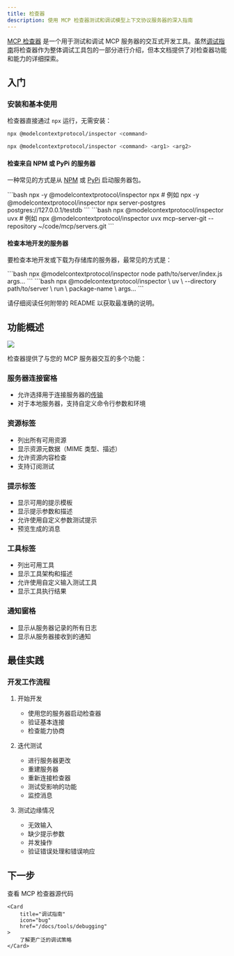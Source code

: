 ```yaml
---
title: 检查器
description: 使用 MCP 检查器测试和调试模型上下文协议服务器的深入指南
---
```


[MCP 检查器](https://github.com/modelcontextprotocol/inspector) 是一个用于测试和调试 MCP 服务器的交互式开发工具。虽然[调试指南](/docs/tools/debugging)将检查器作为整体调试工具包的一部分进行介绍，但本文档提供了对检查器功能和能力的详细探索。

## 入门

### 安装和基本使用

检查器直接通过 `npx` 运行，无需安装：

```bash
npx @modelcontextprotocol/inspector <command>
```

```bash
npx @modelcontextprotocol/inspector <command> <arg1> <arg2>
```

#### 检查来自 NPM 或 PyPi 的服务器

一种常见的方式是从 [NPM](https://npmjs.com) 或 [PyPi](https://pypi.com) 启动服务器包。

<Tabs>

  <Tab title="NPM 包">
  ```bash
  npx -y @modelcontextprotocol/inspector npx <package-name> <args>
  # 例如
  npx -y @modelcontextprotocol/inspector npx server-postgres postgres://127.0.0.1/testdb
  ```
  </Tab>

  <Tab title="PyPi 包">
  ```bash
  npx @modelcontextprotocol/inspector uvx <package-name> <args>
  # 例如
  npx @modelcontextprotocol/inspector uvx mcp-server-git --repository ~/code/mcp/servers.git
  ```
  </Tab>
</Tabs>

#### 检查本地开发的服务器

要检查本地开发或下载为存储库的服务器，最常见的方式是：

<Tabs>
  <Tab title="TypeScript">
  ```bash
  npx @modelcontextprotocol/inspector node path/to/server/index.js args...
  ```
  </Tab>
  <Tab title="Python">
  ```bash
  npx @modelcontextprotocol/inspector \
    uv \
    --directory path/to/server \
    run \
    package-name \
    args...
  ```
  </Tab>
</Tabs>

请仔细阅读任何附带的 README 以获取最准确的说明。

## 功能概述

<Frame caption="MCP 检查器界面">
  <img src="/images/mcp-inspector.png" />
</Frame>

检查器提供了与您的 MCP 服务器交互的多个功能：

### 服务器连接窗格
- 允许选择用于连接服务器的[传输](/docs/concepts/transports)
- 对于本地服务器，支持自定义命令行参数和环境

### 资源标签
- 列出所有可用资源
- 显示资源元数据（MIME 类型、描述）
- 允许资源内容检查
- 支持订阅测试

### 提示标签
- 显示可用的提示模板
- 显示提示参数和描述
- 允许使用自定义参数测试提示
- 预览生成的消息

### 工具标签
- 列出可用工具
- 显示工具架构和描述
- 允许使用自定义输入测试工具
- 显示工具执行结果

### 通知窗格
- 显示从服务器记录的所有日志
- 显示从服务器接收到的通知

## 最佳实践

### 开发工作流程

1. 开始开发
   - 使用您的服务器启动检查器
   - 验证基本连接
   - 检查能力协商

2. 迭代测试
   - 进行服务器更改
   - 重建服务器
   - 重新连接检查器
   - 测试受影响的功能
   - 监控消息

3. 测试边缘情况
   - 无效输入
   - 缺少提示参数
   - 并发操作
   - 验证错误处理和错误响应

## 下一步

<CardGroup cols={2}>
    <Card
        title="检查器存储库"
        icon="github"
        href="https://github.com/modelcontextprotocol/inspector"
    >
        查看 MCP 检查器源代码
    </Card>

    <Card
        title="调试指南"
        icon="bug"
        href="/docs/tools/debugging"
    >
        了解更广泛的调试策略
    </Card>
</CardGroup>
